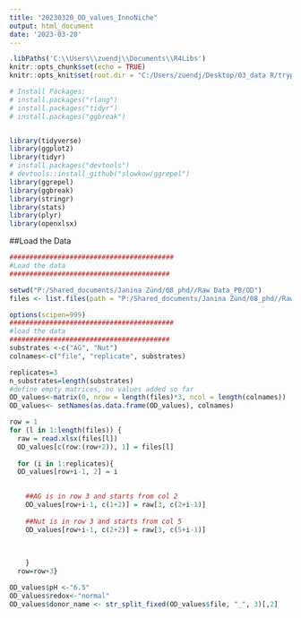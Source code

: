 ---
title: "20230320_OD_values_InnoNiche"
output: html_document
date: '2023-03-20'
---

```{r setup, echo =FALSE}
.libPaths('C:\\Users\\zuendj\\Documents\\R4Libs')
knitr::opts_chunk$set(echo = TRUE)
knitr::opts_knit$set(root.dir = "C:/Users/zuendj/Desktop/03_data R/tryptophan_enrichment", cho = TRUE, warning = FALSE, message = FALSE)

# Install Packages:
# install.packages("rlang")
# install.packages("tidyr")
# install.packages("ggbreak")


library(tidyverse)
library(ggplot2)
library(tidyr)
# install.packages("devtools")
# devtools::install_github("slowkow/ggrepel")
library(ggrepel)
library(ggbreak)
library(stringr)
library(stats)
library(plyr)
library(openxlsx)
```

##Load the Data
```{r}
#########################################
#Load the data
########################################

setwd("P:/Shared_documents/Janina Zünd/08_phd//Raw Data_PB/OD")
files <- list.files(path = "P:/Shared_documents/Janina Zünd/08_phd//Raw Data_PB/OD")

options(scipen=999)
#########################################
#load the data
########################################
substrates <-c("AG", "Nut")
colnames<-c("file", "replicate", substrates)

replicates=3
n_substrates=length(substrates)
#define empty matrices, no values added so far 
OD_values<-matrix(0, nrow = length(files)*3, ncol = length(colnames))
OD_values<- setNames(as.data.frame(OD_values), colnames)

row = 1
for (l in 1:length(files)) {
  raw = read.xlsx(files[l])
  OD_values[c(row:(row+2)), 1] = files[l]
  
  for (i in 1:replicates){
  OD_values[row+i-1, 2] = i
  

    ##AG is in row 3 and starts from col 2
    OD_values[row+i-1, c(1+2)] = raw[3, c(2+i-1)]
    
    ##Nut is in row 3 and starts from col 5
    OD_values[row+i-1, c(2+2)] = raw[3, c(5+i-1)]
    
    
    
    }
  row=row+3}  

OD_values$pH <-"6.5"
OD_values$redox<-"normal"
OD_values$donor_name <- str_split_fixed(OD_values$file, "_", 3)[,2]


```